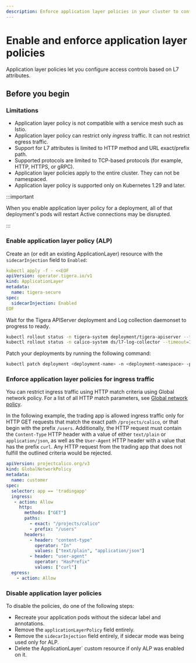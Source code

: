 ```yaml
---
description: Enforce application layer policies in your cluster to configure access controls based on L7 attributes.
---
```


# Enable and enforce application layer policies

Application layer policies let you configure access controls based on L7 attributes. 

## Before you begin

### Limitations

* Application layer policy is not compatible with a service mesh such as Istio.
* Application layer policy can restrict only _ingress_ traffic.
  It can not restrict egress traffic.
* Support for L7 attributes is limited to HTTP method and URL exact/prefix path.
* Supported protocols are limited to TCP-based protocols (for example, HTTP, HTTPS, or gRPC).
* Application layer policies apply to the entire cluster.
  They can not be namespaced.
* Application layer policy is supported only on Kubernetes 1.29 and later.

:::important

When you enable application layer policy for a deployment, all of that deployment's pods will restart
Active connections may be disrupted.

:::

### Enable application layer policy (ALP)

Create an (or edit an existing ApplicationLayer) resource with the `sidecarInjection` field to `Enabled`:

```yaml
kubectl apply -f - <<EOF
apiVersion: operator.tigera.io/v1
kind: ApplicationLayer
metadata:
  name: tigera-secure
spec:
  sidecarInjection: Enabled
EOF
```

Wait for the Tigera APIServer deployment and Log collection daemonset to progress to ready.

```bash
kubectl rollout status -n tigera-system deployment/tigera-apiserver --timeout=120s
kubectl rollout status -n calico-system ds/l7-log-collector --timeout=120s
```

Patch your deployments by running the following command:

```bash
kubectl patch deployment <deployment-name> -n <deployment-namespace> -p '{"spec":{"template":{"metadata":{"labels":{"applicationlayer.projectcalico.org/sidecar":"true"},"annotations":{"applicationlayer.projectcalico.org/policy":"Enabled"}}}}}'
```

### Enforce application layer policies for ingress traffic

You can restrict ingress traffic using HTTP match criteria using Global network policy. 
For a list of all HTTP match parameters, see [Global network policy](/reference/resources/globalnetworkpolicy.mdx).

In the following example, the trading app is allowed ingress traffic only for HTTP GET requests that match the exact path `/projects/calico`, or that begin with the prefix `/users`.
Additionally, the HTTP request must contain the `Content-Type` HTTP header with a value of either `text/plain` or `application/json`, as well as the `User-Agent` HTTP header with a value that has the prefix `curl`.
Any HTTP request from the trading app that does not fulfill the outlined criteria would be rejected.

```yaml
apiVersion: projectcalico.org/v3
kind: GlobalNetworkPolicy
metadata:
  name: customer
spec:
  selector: app == 'tradingapp'
  ingress:
   - action: Allow
     http:
       methods: ["GET"]
       paths:
         - exact: "/projects/calico"
         - prefix: "/users"
       headers:
         - header: "content-type"
           operator: "In"
           values: ["text/plain", "application/json"]
         - header: "user-agent"
           operator: "HasPrefix"
           values: ["curl"]
  egress:
    - action: Allow
```

### Disable application layer policies

To disable the policies, do one of the following steps:
* Recreate your application pods without the sidecar label and annotations.
* Remove the `applicationLayerPolicy` field entirely.
* Remove the `sidecarInjection` field entirely, if sidecar mode was being used only for ALP.
* Delete the ApplicationLayer` custom resource if only ALP was enabled on it.
